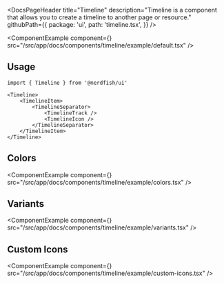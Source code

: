<DocsPageHeader
	title="Timeline"
	description="Timeline is a component that allows you to create a timeline to another page or resource."
	githubPath={{
		package: 'ui',
		path: 'timeline.tsx',
	}}
/>

<ComponentExample
	component={<TimelineExample />}
	src="/src/app/docs/components/timeline/example/default.tsx"
/>

## Usage

```tsx
import { Timeline } from '@nerdfish/ui'
```

```tsx
<Timeline>
	<TimelineItem>
		<TimelineSeparator>
			<TimelineTrack />
			<TimelineIcon />
		</TimelineSeparator>
	</TimelineItem>
</Timeline>
```

## Colors

<ComponentExample
	component={<TimelineColorsExample />}
	src="/src/app/docs/components/timeline/example/colors.tsx"
/>

## Variants

<ComponentExample
	component={<TimelineVariantsExample />}
	src="/src/app/docs/components/timeline/example/variants.tsx"
/>

## Custom Icons

<ComponentExample
	component={<TimelineCustomIconsExample />}
	src="/src/app/docs/components/timeline/example/custom-icons.tsx"
/>
